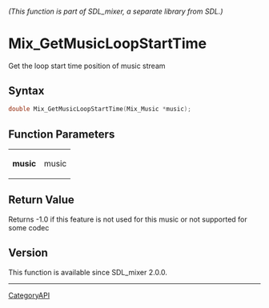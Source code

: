 ====== (This function is part of SDL_mixer, a separate library from SDL.) ======
= Mix_GetMusicLoopStartTime =

Get the loop start time position of music stream 

== Syntax ==

<syntaxhighlight lang='c'>
double Mix_GetMusicLoopStartTime(Mix_Music *music);
</syntaxhighlight>

== Function Parameters ==

{|
|'''music'''
|music
|}

== Return Value ==

Returns -1.0 if this feature is not used for this music or not supported
for some codec

== Version ==

This function is available since SDL_mixer 2.0.0.

----
[[CategoryAPI]]


